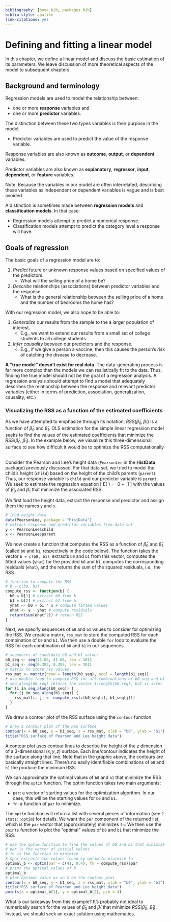 ```yaml
---
bibliography: [book.bib, packages.bib]
biblio-style: apalike
link-citations: yes
---
```


# Defining and fitting a linear model

In this chapter, we define a linear model and discuss the basic estimation of its parameters. We leave discussion of more theoretical aspects of the model to subsequent chapters.

## Background and terminology

Regression models are used to model the relationship between:

* one or more **response** variables and
* one or more **predictor** variables.

The distinction between these two types variables is their purpose in the model.

* Predictor variables are used to predict the value of the response variable.

Response variables are also known as **outcome**, **output**, or **dependent** variables.

Predictor variables are also known as **explanatory**, **regressor**, **input**, **dependent**, or **feature** variables.

Note:  Because the variables in our model are often interrelated, describing these variables as independent or dependent variables is vague and is best avoided.

A distinction is sometimes made between **regression models** and **classification models**. In that case:

* Regression models attempt to predict a numerical response.
* Classification models attempt to predict the category level a response will have.

## Goals of regression

The basic goals of a regression model are to:

1. *Predict* future or unknown response values based on specified values of the predictors.
    * What will the selling price of a home be?
2. *Describe* relationships (associations) between predictor variables and the response.
    * What is the general relationship between the selling price of a home and the number of bedrooms the home has?

With our regression model, we also hope to be able to:

1. *Generalize* our results from the sample to the a larger population of interest.
    * E.g., we want to extend our results from a small set of college students to all college students.
2. *Infer causality* between our predictors and the response.
    * E.g., if we give a person a vaccine, then this causes the person's risk of catching the disease to decrease.

**A "true model" doesn't exist for real data**. The data-generating process is far more complex than the models we can realistically fit to the data. Thus, finding the true model should not be the goal of a regression analysis. A regression analysis should attempt to find a model that adequately describes the relationship between the response and relevant predictor variables (either in terms of prediction, association, generalization, causality, etc.)

<!-- ## Regression for Pearson's height data -->

<!-- @wachsmuth_et_al2003 compiled child and parent height data from English familes tabulated by @pearson1897 and @pearson_lee1903. The data are available in the `PearsonLee` data set in the **HistData** package [@R-HistData]. The `PearsonLee` data frame includes the variables: -->

<!-- * `child`: child height (inches). -->
<!-- * `parent`: parent height (inches). -->
<!-- * `gp`: a factor with levels `fd` (father/daughter), `fs` (father/son), `md` (mother/daughter), `ms` (mother/son) indicating the parent/child relationship. -->
<!-- * `par`: a factor with levels `Father`, `Mother` indicating the parent measured. -->
<!-- * `chl`: a factor with levels `Daughter`, `Son` indicating the child's relationship to the parent. -->

<!-- It is natural to wonder whether the height of a parent could explain the height of their child. We can consider a regression analysis that regresses child's height (the response variable) on parent's height (the predictor variable). The additional variables `gp`, `par`, and `chl` could also be used as predictor variables in our analysis. We perform an informal (linear) regression analysis visually  using **ggplot2** [@R-ggplot2].  -->

<!-- Consider a plot of child's height versus parent's height. -->

<!-- ```{r} -->
<!-- data(PearsonLee, package = "HistData") # load data -->
<!-- library(ggplot2) # load ggplot2 package -->
<!-- # create ggplot object for repeated use -->
<!-- # we'll be using common aesthetics across multiple geometries -->
<!-- # so we put them in the ggplot function -->
<!-- # also improve the x, y labels -->
<!-- ggheight <- ggplot(data = PearsonLee,  -->
<!--                     mapping = aes(x = parent, y = child)) +  -->
<!--              xlab("parent height (in)") + ylab("child height (in)") -->
<!-- ggheight + geom_point() # scatter plot of child vs parent height -->
<!-- ``` -->

<!-- We see a positive linear association between parent height and child height: as the height of the parent increases, the height of the child also tends to increase. -->

<!-- A simple linear regression model describes the relationship between a response and a predictor variable using the "best fitting" straight line (we'll formalize what best means later). We add the estimated simple linear regression model to our previous plot below using the `geom_smooth` function. The line fits reasonably well. -->

<!-- ```{r} -->
<!-- ggheight + geom_point() + -->
<!--   geom_smooth(method = lm, formula = y ~ x, se = FALSE) # add estimated line -->
<!-- ``` -->

<!-- We may also wonder whether the type of parent (father/mother) or child (daughter/son) affects the relationship. We facet our scatter plots based on the `par` and `chl` variables below. While the overall patterns are similar, we notice that Father heights tend to be larger than Mother heights and Son heights tend to be larger than Daughter heights.  -->

<!-- ```{r} -->
<!-- ggheight + geom_point() + -->
<!--   facet_grid(par ~ chl) # facet the data by parent/child type -->
<!-- ``` -->

<!-- Having seen the previous graphic, we may wonder whether we can better model the relationship between parent and child height by accounting for which parent and child were measured. An interaction model assumes that the intercept and slope of each combination of parent/child is the different. We fit and plot an interaction model below. -->

<!-- ```{r} -->
<!-- ggheight + geom_point() + facet_grid(par ~ chl) +   -->
<!--        geom_smooth(method = lm, formula = y ~ x, se = FALSE) # add interaction  model to data -->
<!-- ``` -->

<!-- Other questions we could explore are whether the slopes across the different parent/child combinations are the same, whether the variability of the data is constant as parent height changes, predicting heights outside the range of the observed data, the precision of our estimated model, etc. -->

<!-- Regression analysis will generally be much more complex that was is presented above, but this example hopefully gives you an idea of the kinds of questions regression analysis can help you answer.  -->


<!-- ## Scatter plots and linear regression -->

  <!-- Scatter plots are a convenient way to study the potential relationship between a single response and a single predictor variable. -->

  <!-- ### Height inheritability -->

  <!-- Karl Pearson (1857-1936) organized the collection of $n=1375$ heights of mothers in the United Kingdom under the age of 65 and one of their adult daughters over the age of 18.  These data are available in the `Heights` data set in the **alr4** package. We are interested in the inheritance from the mother to the daughter, so the mother's height (`mheight`) is used as the predictor variable and the daughter's height (`dheight`) is used as the response variable. -->

  <!-- Questions of interest: -->

  <!-- * Do taller mothers tend to have taller daughters -->
  <!-- * Do shorter mothers tend to have shorter daughters? -->

  <!-- ```{r} -->
  <!-- data(Heights, package = "alr4") -->
  <!-- str(Heights) -->
  <!-- plot(dheight ~ mheight, data = Heights, -->
              <!--      xlab = "mother's height (in)", -->
              <!--      ylab = "daughter's height (in)", -->
              <!--      xlim = c(55, 75), ylim = c(55, 75)) -->
  <!-- ``` -->
  <!-- There seems to be a clear trend between mother's heights and daughter's heights. The taller the mother, the taller the daughter *tends* to be. -->

  <!-- ### Predicting snowfall -->

  <!-- The `ftcollinssnow` data set in the **alr4** package measures late (September 1st until December 31st) and early (January 1st to June 30th) season snowfall for Fort Collins, CO between Late 1900 and Early 1993. -->

  <!-- Question of interest: Can late season snowfall predict snowfall in the early part of the next year? -->


  <!-- ```{r} -->
  <!-- data("ftcollinssnow", package = "alr4") # load data -->
<!-- str(ftcollinssnow) # examine structure -->
<!-- plot(Late ~ Early, data = ftcollinssnow) # plot data -->
<!-- # add "line of best fit" -->
  <!-- abline(lm(Late ~ Early, data = ftcollinssnow), lty = 2) -->
  <!-- # sample mean line -->
  <!-- abline(mean(ftcollinssnow$Late), 0) -->
  <!-- ``` -->

  <!-- A plot of the snowfall data for the two time periods suggest that this relationship is weak or they may be uncorrelated. -->
  <!-- * The dashed line indicates the "linear of best fit" , while the solid line indicates the average of the Late snowfall. -->

  <!-- ### Turkey growth -->
  <!-- Pens of turkeys were fed the same diet, except that each pen was supplemented with a `Dose` of amino acid methionine as a percentage of the total diet of the birds. The amino acid methionine was provided using three different `Source`s (one standard and two experimental). The `Weight` gain (g) of the turkeys was measured. These data are available in the `turkey` data in the **alr4** package. -->

  <!-- Questions of interest: -->

  <!-- * Is there a relationship between weight gain of the turkeys and the dose amount? If so, is the relationship linear? -->
  <!-- * Does the source of the methionine impact the weight gain of the turkeys? -->

  <!-- Consider a plot of the average `Weight` gain (g) of the turkeys as a function of the `Dose` amount (% of diet), separating the groups by the `Source` of the methionine. -->

  <!-- ```{r} -->
  <!-- data(turkey, package = "alr4") -->
  <!-- str(turkey) -->
  <!-- summary(turkey) # the source factor (S) is not a factor -->
<!-- turkey$S = factor(turkey$S) -->
  <!-- levels(turkey$S) <- c("control", "new source a", "new source b") -->
  <!-- names(turkey) <- c("Dose", "Gain", "Source", "Replications", "SD") # rename variables -->
<!-- # create turkey data ggplot -->
  <!-- library(ggplot2) # load ggplot2 package -->
<!-- gg_turkey <- ggplot(turkey, -->
                           <!--                     mapping = aes(x = Dose, y = Gain, -->
                                                                    <!--                                   color = Source, shape = Source)) -->
  <!-- gg_turkey + geom_point() + geom_line() -->
  <!-- ``` -->

  <!-- Weight gain increases with dose amount, but doesn't appear to be linear. -->

<!-- The amino acid source may slightly affect the growth trajectory of the turkeys. -->

<!-- An alternative version of the previous plot using the **lattice** package -->

<!-- ```{r} -->
<!-- library(lattice) # load lattice package -->
<!-- xyplot(Gain ~ Dose, data = turkey, groups = Source, -->
<!--        auto.key = TRUE, type = "b") -->
<!-- ``` -->

### Visualizing the RSS as a function of the estimated coefficients

As we have attempted to emphasize through its notation,
$RSS(\hat{\beta}_0, \hat{\beta}_1)$ is a function of $\hat{\beta}_0$ and
$\hat{\beta}_1$. OLS estimation for the simple linear regression model
seeks to find the values of the estimated coefficients that minimize the
$RSS(\hat{\beta}_0, \hat{\beta}_1)$. In the example below, we visualize
this three-dimensional surface to see how difficult it would be to
optimize the RSS computationally .

Consider the Pearson and Lee's height data (`PearsonLee` in the
**HistData** package) previously discussed. For that data set, we tried
to model the child's height (`child`) based on the height of the child's
parents (`parent`). Thus, our response variable is `child` and our
predictor variable is `parent`. We seek to estimate the regression
equation
\[
E(\mathtt{child} \mid \mathtt{parent}) = \beta_0 + \beta_1 \mathtt{parent}
\]
with the values of $\hat{\beta}_0$ and $\hat{\beta}_1$ that minimize the
associated RSS.

We first load the height data, extract the response and predictor and
assign them the names `y` and `x`.

```r
# load height data
data(PearsonLee, package = "HistData")
# extract response and predictor variables from data set
y <- PearsonLee$child
x <- PearsonLee$parent
```

We now create a function that computes the RSS as a function of
$\hat{\beta}_0$ and $\hat{\beta}_1$ (called `b0` and `b1`, respectively
in the code below). The function takes the vector `b = c(b0, b1)`,
extracts `b0` and `b1` from this vector, computes the fitted values
(`yhat`) for the provided `b0` and `b1`, computes the corresponding
residuals (`ehat`), and the returns the sum of the squared residuals,
i.e., the RSS.

```r
# function to compute the RSS
# b = c(b0, b1)
compute_rss <- function(b) {
  b0 = b[1] # extract b0 from b
  b1 = b[2] # extract b1 from b
  yhat <- b0 + b1 * x # compute fitted values
  ehat <- y - yhat # compute residuals
  return(sum(ehat^2)) # return RSS
}
```

Next, we specify sequences of `b0` and `b1` values to consider for
optimizing the RSS. We create a matrix, `rss_mat` to store the computed
RSS for each combination of `b0` and `b1`. We then use a double `for`
loop to evaluate the RSS for each combination of `b0` and `b1` in our
sequences.

```r
# sequences of candidate b0 and b1 values
b0_seq <- seq(41.06, 41.08, len = 101)
b1_seq <- seq(0.383, 0.385, len = 101)
# matrix to store rss values
rss_mat <- matrix(nrow = length(b0_seq), ncol = length(b1_seq))
# use double loop to compute RSS for all combinations of b0_seq and b1_seq
# seq_along(b0_seq) returns the vector 1:length(b0_seq), but is safer 
for (i in seq_along(b0_seq)) {
  for (j in seq_along(b1_seq)) {
    rss_mat[i, j] <- compute_rss(c(b0_seq[i], b1_seq[j]))
  }
}
```

We draw a contour plot of the RSS surface using the `contour` function.

```r
# draw a contour plot of the RSS surface
contour(x = b0_seq, y = b1_seq, z = rss_mat, xlab = "b0", ylab = "b1")
title("RSS surface of Pearson and Lee height data")
```

A contour plot uses contour lines to describe the height of the $z$
dimension of a 3-dimensional $(x, y, z)$ surface. Each line/contour
indicates the height of the surface along that line. Note that in the
graphic above, the contours are basically straight lines. There's no
easily identifiable combinations of `b0` and `b1` the produce the
minimum RSS.

We can approximate the optimal values of `b0` and `b1` that minimize the
RSS through the `optim` function. The optim function takes two main
arguments:

-   `par`: a vector of starting values for the optimization algorithm.
    In our case, this will be the starting values for `b0` and `b1`.
-   `fn`: a function of `par` to minimize.

The `optim` function will return a list with several pieces of
information (see `?stats::optim`) for details. We want the `par`
component of the returned list, which is the `par` vector that
(approximately) minimizes `fn`. We then use the `points` function to
plot the "optimal" values of `b0` and `b1` that minimize the RSS.

```r
# use the optim function to find the values of b0 and b1 that minimize the RSS
# par is the vector of initial values
# fn is the function to minimize
# $par extracts the values found by optim to minimize fn
optimal_b <- optim(par = c(41, 0.4), fn = compute_rss)$par
# print the optimal values of b
optimal_b
# plot optimal value as an X on the contour plot
contour(x = b0_seq, y = b1_seq, z = rss_mat, xlab = "b0", ylab = "b1")
title("RSS surface of Pearson and Lee height data")
points(x = optimal_b[1], y = optimal_b[2], pch = 4)
```

What is our takeaway from this example? It's probably not ideal to
numerically search for the values of $\hat{\beta}_0$ and $\hat{\beta}_1$
that minimize $RSS(\hat{\beta}_0$, $\hat{\beta}_1)$. Instead, we should
seek an exact solution using mathematics.